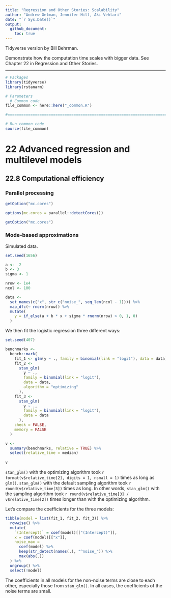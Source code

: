 ```yaml
---
title: "Regression and Other Stories: Scalability"
author: "Andrew Gelman, Jennifer Hill, Aki Vehtari"
date: "`r Sys.Date()`"
output:
  github_document:
    toc: true
---
```

Tidyverse version by Bill Behrman.

Demonstrate how the computation time scales with bigger data. See
Chapter 22 in Regression and Other Stories.

-------------

```r
# Packages
library(tidyverse)
library(rstanarm)

# Parameters
  # Common code
file_common <- here::here("_common.R")

#===============================================================================

# Run common code
source(file_common)
```

# 22 Advanced regression and multilevel models

## 22.8 Computational efficiency

### Parallel processing

```r
getOption("mc.cores")

options(mc.cores = parallel::detectCores())

getOption("mc.cores")
```

### Mode-based approximations

Simulated data.

```r
set.seed(1656)

a <-  2
b <- 3
sigma <- 1

nrow <- 1e4
ncol <- 100

data <- 
  set_names(c("x", str_c("noise_", seq_len(ncol - 1)))) %>% 
  map_dfc(~ rnorm(nrow)) %>% 
  mutate(
    y = if_else(a + b * x + sigma * rnorm(nrow) > 0, 1, 0)
  )
```

We then fit the logistic regression three different ways:

```r
set.seed(407)

benchmarks <- 
  bench::mark(
    fit_1 <- glm(y ~ ., family = binomial(link = "logit"), data = data),
    fit_2 <- 
      stan_glm(
        y ~ .,
        family = binomial(link = "logit"),
        data = data,
        algorithm = "optimizing"
      ),
    fit_3 <- 
      stan_glm(
        y ~ .,
        family = binomial(link = "logit"),
        data = data
      ),
    check = FALSE,
    memory = FALSE
  )
```

```r
v <-
  summary(benchmarks, relative = TRUE) %>% 
  select(relative_time = median)
  
v
```

`stan_glm()` with the optimizing algorithm took `r format(v$relative_time[2], digits = 1, nsmall = 1)` times as long as `glm()`. `stan_glm()` with the default sampling algorithm took `r round(v$relative_time[3])` times as long. In other words, `stan_glm()` with the sampling algorithm took `r round(v$relative_time[3] / v$relative_time[2])` times longer than with the optimizing algorithm.

Let's compare the coefficients for the three models:

```r
tibble(model = list(fit_1, fit_2, fit_3)) %>% 
  rowwise() %>% 
  mutate(
    `(Intercept)` = coef(model)[["(Intercept)"]],
    x = coef(model)[["x"]],
    noise_max = 
      coef(model) %>% 
      keep(str_detect(names(.), "^noise_")) %>% 
      max(abs(.))
  ) %>% 
  ungroup() %>% 
  select(!model)
```

The coefficients in all models for the non-noise terms are close to each other, especially those from `stan_glm()`. In all cases, the coefficients of the noise terms are small.

